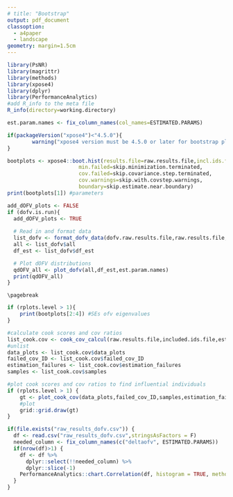 ```yaml
---
# title: "Bootstrap"
output: pdf_document
classoption:
  - a4paper
  - landscape
geometry: margin=1.5cm
---
```


```r
library(PsNR)
library(magrittr)
library(methods)
library(xpose4)
library(dplyr)
library(PerformanceAnalytics)
#add R_info to the meta file
R_info(directory=working.directory)
```

```r
est.param.names <- fix_column_names(col_names=ESTIMATED.PARAMS)
```


```r
if(packageVersion("xpose4")<"4.5.0"){
		warning("xpose4 version must be 4.5.0 or later for bootstrap plot")	
}							 
```

```r
bootplots <- xpose4::boot.hist(results.file=raw.results.file,incl.ids.file=included.ids.file,
                       min.failed=skip.minimization.terminated,
                       cov.failed=skip.covariance.step.terminated,
                       cov.warnings=skip.with.covstep.warnings,
                       boundary=skip.estimate.near.boundary)
print(bootplots[1]) #parameters
```
\pagebreak

```r

add_dOFV_plots <- FALSE
if (dofv.is.run){
  add_dOFV_plots <- TRUE
  
  # Read in and format data
  list_dofv <- format_dofv_data(dofv.raw.results.file,raw.results.file,est.param.names)
  all <- list_dofv$all
  df_est <- list_dofv$df_est

  # Plot dOFV distributions
  qdOFV_all <- plot_dofv(all,df_est,est.param.names)
  print(qdOFV_all)
}
```

```asis
\pagebreak
```

```r

if (rplots.level > 1){
    print(bootplots[2:4]) #SEs ofv eigenvalues
}
```

\pagebreak

```r
#calculate cook scores and cov ratios
list_cook.cov <- cook_cov_calcul(raw.results.file,included.ids.file,est.param.names)
#unlist
data_plots <- list_cook.cov$data_plots
failed_cov_ID <- list_cook.cov$failed_cov_ID
estimation_failures <- list_cook.cov$estimation_failures
samples <- list_cook.cov$samples

#plot cook scores and cov ratios to find influential individuals
if (rplots.level > 1) {
    gt <- plot_cook_cov(data_plots,failed_cov_ID,samples,estimation_failures)
    #plot
    grid::grid.draw(gt)
}
```


```r
if(file.exists("raw_results_dofv.csv")) {
  df <- read.csv("raw_results_dofv.csv",stringsAsFactors = F)
  needed_column <- fix_column_names(c("deltaofv", ESTIMATED.PARAMS))
  if(nrow(df)>1) {
    df <- df %>% 
      dplyr::select(!!needed_column) %>%
      dplyr::slice(-1)
    PerformanceAnalytics::chart.Correlation(df, histogram = TRUE, method = c("spearman"))
  }
}
```

